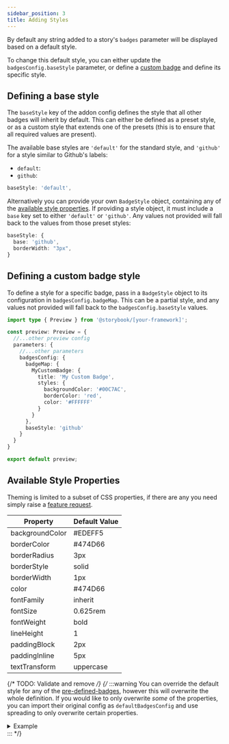 ```yaml
---
sidebar_position: 3
title: Adding Styles
---
```


By default any string added to a story's `badges` parameter will be displayed based on a default style.

To change this default style, you can either update the `badgesConfig.baseStyle` parameter, or define a [custom badge](./create-custom-badges.mdx) and define its specific style.

## Defining a base style

The `baseStyle` key of the addon config defines the style that all other badges will inherit by default. This can either be defined as a preset style, or as a custom style that extends one of the presets (this is to ensure that all required values are present).

The available base styles are `'default'` for the standard style, and `'github'` for a style similar to Github's labels:

- `default`: <Badge badge={BADGE.DEFAULT} />
- `github`: <Badge badge={BADGE.DEFAULT} baseStyle='github'/>

```ts
baseStyle: 'default',
```

Alternatively you can provide your own `BadgeStyle` object, containing any of the [available style properties](#available-style-properties). If providing a style object, it must include a `base` key set to either `'default'` or `'github'`. Any values not provided will fall back to the values from those preset styles:

```ts
baseStyle: {
  base: 'github',
  borderWidth: "3px",
}
```

## Defining a custom badge style

To define a style for a specific badge, pass in a `BadgeStyle` object to its configuration in `badgesConfig.badgeMap`. This can be a partial style, and any values not provided will fall back to the `badgesConfig.baseStyle` values.

```ts title=".storybook/preview.ts"
import type { Preview } from '@storybook/[your-framework]';

const preview: Preview = {
  //...other preview config
  parameters: {
    //...other parameters
    badgesConfig: {
      badgeMap: {
        MyCustomBadge: {
          title: 'My Custom Badge',
          styles: {
            backgroundColor: '#00C7AC',
            borderColor: 'red',
            color: '#FFFFFF'
          }
        }
      },
      baseStyle: 'github'
    }
  }
}

export default preview;
```


## Available Style Properties

Theming is limited to a subset of CSS properties, if there are any you need simply raise a [feature request](https://github.com/tetarchus/storybook-addon-badges/issues).

| Property        | Default Value |
| --------------- | ------------- |
| backgroundColor | #EDEFF5       |
| borderColor     | #474D66       | 
| borderRadius    | 3px           |
| borderStyle     | solid         |
| borderWidth     | 1px           |
| color           | #474D66       |
| fontFamily      | inherit       |
| fontSize        | 0.625rem      |
| fontWeight      | bold          |
| lineHeight      | 1             |
| paddingBlock    | 2px           |
| paddingInline   | 5px           |
| textTransform   | uppercase     |

{/* TODO: Validate and remove */}
{/* 
:::warning
You can override the default style for any of the [pre-defined-badges](../getting-started/predefined-badges.mdx), however this will overwrite the whole definition. If you would like to only overwrite _some_ of the properties, you can import their original config as `defaultBadgesConfig` and use spreading to only overwrite certain properties.

<details>
  <summary>Example</summary>

  ```ts title=".storybook/preview.ts"
  import { BADGE, defaultBadgesConfig } from 'storybook-addon-badges';

  import type { Preview } from '@storybook/[your-framework]';

  const preview: Preview = {
    //...other preview config
    parameters: {
      //...other parameters
      badgesConfig: {
        badgeMap: {
          [BADGE.BETA]: {
            ...defaultBadgesConfig[BADGE.BETA],
            styles: {
              ...defaultBadgesConfig[BADGE.BETA].styles,
              backgroundColor: "#00C7AC",
            }
          }
        }
      }
    }
  }

  export default preview;
  ```

</details>
::: */}
